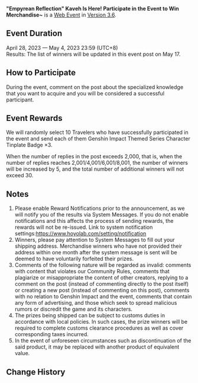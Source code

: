 {{Event
|name              = "Empyrean Reflection" Kaveh Is Here! Participate in the Event to Win Merchandise~
|image             = Empyrean Reflection Kaveh Is Here! Participate in the Event to Win Merchandise~.png
|type              = Web
|group             = Submission
|time_known        = yes
|time_start        = 2023-04-27 12:00:00
|time_start_offset = GMT+8
|time_end          = 2023-05-04 23:59:59
|time_end_offset   = GMT+8
|link              = https://www.hoyolab.com/article/18061472
}}
{{Description|Olah! Hello, Travelers~<br>Today, we will be introducing Kaveh, a renowned architect from Sumeru.<br>Titles, rumors, fame, and reputation... These are all mere by-products of his work. Equipped with astounding professional design skills, Kaveh puts his heart and soul into his work and is imbued with ideals and pursuits for aesthetics and architectonics. For him, designs that are completely divorced from reality should be classified as fantasy, whereas a building that is actually put into construction must have practical value.<br>As expected of this outstanding Kshahrewar graduate, Kaveh! If you had the opportunity to study at the Akademiya, what specialized knowledge would you want to acquire? Would you choose to become an architect like Kaveh?}}
'''"Empyrean Reflection" Kaveh Is Here! Participate in the Event to Win Merchandise~''' is a [[Web Event]] in [[Version 3.6]].

==Event Duration==
April 28, 2023 — May 4, 2023 23:59 (UTC+8)<br>
Results: The list of winners will be updated in this event post on May 17.

==How to Participate==
During the event, comment on the post about the specialized knowledge that you want to acquire and you will be considered a successful participant.

==Event Rewards==
We will randomly select 10 Travelers who have successfully participated in the event and send each of them Genshin Impact Themed Series Character Tinplate Badge ×3.

When the number of replies in the post exceeds 2,000, that is, when the number of replies reaches 2,001/4,001/6,001/8,001, the number of winners will be increased by 5, and the total number of additional winners will not exceed 30.

==Notes==
# Please enable Reward Notifications prior to the announcement, as we will notify you of the results via System Messages. If you do not enable notifications and this affects the process of sending rewards, the rewards will not be re-issued. Link to system notification settings:https://www.hoyolab.com/setting/notification
# Winners, please pay attention to System Messages to fill out your shipping address. Merchandise winners who have not provided their address within one month after the system message is sent will be deemed to have voluntarily forfeited their prizes.
# Comments of the following nature will be regarded as invalid: comments with content that violates our Community Rules, comments that plagiarize or misappropriate the content of other creators, replying to a comment on the post (instead of commenting directly to the post itself) or creating a new post (instead of commenting on this post), comments with no relation to Genshin Impact and the event, comments that contain any form of advertising, and those which seek to spread malicious rumors or discredit the game and its characters.
# The prizes being shipped can be subject to customs duties in accordance with local policies. In such cases, the prize winners will be required to complete customs clearance procedures as well as cover corresponding taxes incurred.
# In the event of unforeseen circumstances such as discontinuation of the said product, it may be replaced with another product of equivalent value.

==Change History==
{{Change History|3.6}}